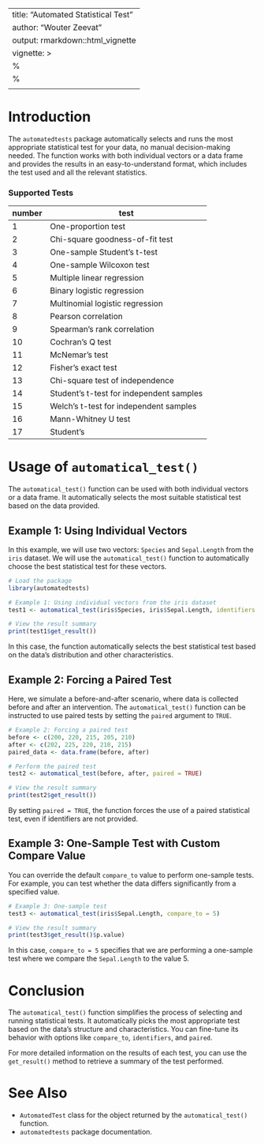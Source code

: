 
---
title: "Automated Statistical Test"
author: "Wouter Zeevat"
output: rmarkdown::html_vignette
vignette: >
  %\VignetteIndexEntry{Automated Statistical Test}
  %\VignetteEngine{knitr::rmarkdown}
  \usepackage{graphicx}
---

# Introduction

The `automatedtests` package automatically selects and runs the most appropriate statistical test for your data, no manual decision-making needed.
The function works with both individual vectors or a data frame and provides the results in an easy-to-understand format, which includes the test used and all the relevant statistics.

### Supported Tests
| number     | test |
|--------------|-------------|
| 1 | One-proportion test
| 2 | Chi-square goodness-of-fit test
| 3 | One-sample Student's t-test
| 4 | One-sample Wilcoxon test
| 5 | Multiple linear regression
| 6 | Binary logistic regression
| 7 | Multinomial logistic regression
| 8 | Pearson correlation
| 9 | Spearman's rank correlation
| 10 | Cochran's Q test
| 11 | McNemar's test
| 12 | Fisher's exact test
| 13 | Chi-square test of independence
| 14 | Student's t-test for independent samples
| 15 | Welch's t-test for independent samples
| 16 | Mann-Whitney U test
| 17 | Student's

# Usage of `automatical_test()`

The `automatical_test()` function can be used with both individual vectors or a data frame. It automatically selects the most suitable statistical test based on the data provided.

## Example 1: Using Individual Vectors

In this example, we will use two vectors: `Species` and `Sepal.Length` from the `iris` dataset. We will use the `automatical_test()` function to automatically choose the best statistical test for these vectors.

```r
# Load the package
library(automatedtests)

# Example 1: Using individual vectors from the iris dataset
test1 <- automatical_test(iris$Species, iris$Sepal.Length, identifiers = FALSE)

# View the result summary
print(test1$get_result())
```

In this case, the function automatically selects the best statistical test based on the data's distribution and other characteristics.

## Example 2: Forcing a Paired Test

Here, we simulate a before-and-after scenario, where data is collected before and after an intervention. The `automatical_test()` function can be instructed to use paired tests by setting the `paired` argument to `TRUE`.

```r
# Example 2: Forcing a paired test
before <- c(200, 220, 215, 205, 210)
after <- c(202, 225, 220, 210, 215)
paired_data <- data.frame(before, after)

# Perform the paired test
test2 <- automatical_test(before, after, paired = TRUE)

# View the result summary
print(test2$get_result())
```

By setting `paired = TRUE`, the function forces the use of a paired statistical test, even if identifiers are not provided.

## Example 3: One-Sample Test with Custom Compare Value

You can override the default `compare_to` value to perform one-sample tests. For example, you can test whether the data differs significantly from a specified value.

```r
# Example 3: One-sample test
test3 <- automatical_test(iris$Sepal.Length, compare_to = 5)

# View the result summary
print(test3$get_result()$p.value)
```

In this case, `compare_to = 5` specifies that we are performing a one-sample test where we compare the `Sepal.Length` to the value 5.

# Conclusion

The `automatical_test()` function simplifies the process of selecting and running statistical tests. It automatically picks the most appropriate test based on the data's structure and characteristics. You can fine-tune its behavior with options like `compare_to`, `identifiers`, and `paired`.

For more detailed information on the results of each test, you can use the `get_result()` method to retrieve a summary of the test performed.

# See Also

- `AutomatedTest` class for the object returned by the `automatical_test()` function.
- `automatedtests` package documentation.

